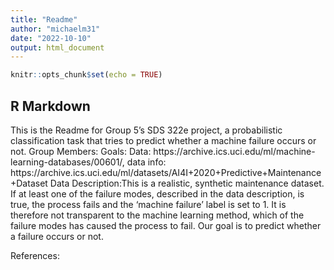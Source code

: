 ```yaml
---
title: "Readme"
author: "michaelm31"
date: "2022-10-10"
output: html_document
---
```


```r
knitr::opts_chunk$set(echo = TRUE)
```

## R Markdown
This is the Readme for Group 5's SDS 322e project, a probabilistic classification task that tries to predict whether a machine failure occurs or not.
Group Members: 
Goals:
Data: https://archive.ics.uci.edu/ml/machine-learning-databases/00601/, data info: https://archive.ics.uci.edu/ml/datasets/AI4I+2020+Predictive+Maintenance+Dataset
Data Description:This is a realistic, synthetic maintenance dataset. If at least one of the failure modes, described in the data description, is true, the process fails and the 'machine failure' label is set to 1. It is therefore not transparent to the machine learning method, which of the failure modes has caused the process to fail. Our goal is to predict whether a failure occurs or not. 

References:


